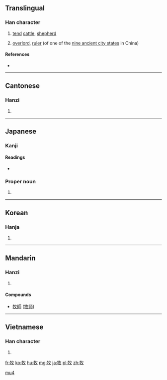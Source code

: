 {{also|攼}}
==Translingual==

===Han character===
{{Han char|rn=93|rad=牛|as=04|sn=8|four=2854<sub>0</sub>|canj=竹手人大 (HQOK)|ids=⿰[[牜]][[攵]]}}

# [[tend]] [[cattle]], [[shepherd]]
# {{context|archaic|lang=cmn|sc=Hant|sort=牛04}} [[overlord]], [[ruler]] (of one of the [[w:Jiuzhou|nine ancient city states]] in China)

====References====
* {{Han ref|kx=0698.160|dkj=19950|dj=1110.140|hdz=31803.190|uh=7267|ud=29287|bh=AAAA|bd=43690}}

----

==Cantonese==

===Hanzi===
{{yue-hanzi|jyut=muk6|y=muk6}}

# {{defn|lang=yue|sort=牛04}}

----

==Japanese==

===Kanji===
{{ja-kanji|grade=4|rs=牛04}}

====Readings====
* {{ja-readings|goon=[[もく]] (moku)|kanon=[[ぼく]] (boku)|kun=[[まき]] (maki), [[かう]] (kau), [[やしなう]] (yashinau)}}

===Proper noun===
{{ja-pos|proper|まき}}

# {{surname|lang=ja|sort=まき}}

----

==Korean==

===Hanja===
{{ko-hanja|hangeul=목|eumhun=|rv=mok|mr=mok|y=mok}}

# {{defn|lang=ko|sort=牛04}}

----

==Mandarin==

===Hanzi===
{{cmn-hanzi|pin=[[chōu]] ([[chou1]]), [[mù]] ([[mu4]])|wg=ch'ou<sup>1</sup>, mu<sup>4</sup>}}

# {{defn|lang=cmn|sort=牛04}}

====Compounds====
* [[牧師]] ([[牧师]])

[[Category:Mandarin archaic terms in simplified script|mu4]]

----

==Vietnamese==

===Han character===
{{vi-hantu|[[mục]], [[mặt]]|rs=牛04}}

# {{defn|lang=vi|sort=牛04}}

[[fr:牧]]
[[ko:牧]]
[[hu:牧]]
[[mg:牧]]
[[ja:牧]]
[[pl:牧]]
[[zh:牧]]